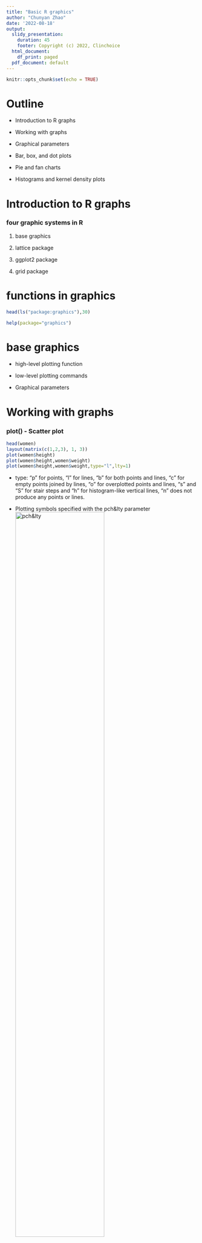 ```yaml
---
title: "Basic R graphics"
author: "Chunyan Zhao"
date: '2022-08-18'
output:
  slidy_presentation:
    duration: 45
    footer: Copyright (c) 2022, Clinchoice
  html_document:
    df_print: paged
  pdf_document: default
---
```


```r
knitr::opts_chunk$set(echo = TRUE)
```

# Outline

-   Introduction to R graphs

-   Working with graphs

-   Graphical parameters

-   Bar, box, and dot plots

-   Pie and fan charts

-   Histograms and kernel density plots

# Introduction to R graphs

### four graphic systems in R

1.  base graphics

2.  lattice package

3.  ggplot2 package

4.  grid package

# functions in graphics

```r
head(ls("package:graphics"),30)
```

```r
help(package="graphics")
```

# base graphics

-   high-level plotting function

-   low-level plotting commands

-   Graphical parameters

# Working with graphs

### plot() - Scatter plot

```r
head(women)
layout(matrix(c(1,2,3), 1, 3))
plot(women$height)
plot(women$height,women$weight)
plot(women$height,women$weight,type="l",lty=1)
```

-   type: "p" for points, "l" for lines, "b" for both points and lines, "c" for empty points joined by lines, "o" for overplotted points and lines, "s" and "S" for stair steps and "h" for histogram-like vertical lines, "n" does not produce any points or lines.

-   Plotting symbols specified with the pch&lty parameter ![pch&lty](png/plot.PNG){width="70%"}

-   cex: Specifies the symbol size. cex is a number indicating the amount by which plotting symbols should be scaled relative to the default. 1 = default, 1.5 is 50% larger, 0.5 is 50% smaller, and so forth.

-   lwd: Specifies the line width. lwd is expressed relative to the default (1 = default). For example, lwd=2 generates a line twice as wide as the default.

# plot() - Bar Plot

```r
head(mtcars)
par(fig=c(0, 0.49, 0, 0.8))
plot(mtcars$cyl)
par(fig=c(0.5, 1, 0, 0.8),new=TRUE)
plot(as.factor(mtcars$cyl))
```

# plot() - Box plots

```r
plot(as.factor(mtcars$cyl),mtcars$mpg)
```

# plot() - ispinogram

```r
plot(as.factor(mtcars$cyl),as.factor(mtcars$am))
```

# plot() - linear regression

```r
fit<-lm(height~weight,data=women)
fit
par(mfrow=c(2,2))
plot(fit)
```

# Save graphs

```r
pdf("mygraph.pdf")
fit<-lm(height~weight,data=women)
fit
par(mfrow=c(2,2))
plot(fit)
dev.off()
```

In addition to pdf(), you can use the functions win.metafile(), png(), jpeg(), bmp(), tiff(), xfig(), and postscript() to save graphs in other formats

# method in plot()

```r
methods(plot)
```

# graphical parameters

## default arguments to par()

```r
par()#current graphical settings
opar <- par(no.readonly=TRUE) #current graphical settings that can be modified
par("col")#current setting of "col"
```

# How to use graphical parameters

Values set in this manner will be in effect for the rest of the session or until they're changed.

```r
par(col="red")
par(col.axis="blue")
par(lty=1,pch=24)
plot(women$height,women$weight,type="b")
```

# Colors

There are several color-related parameters in R.

+-----------+-----------------------------------------------------------------------------------------------------------------------------------------------------------------------------------------------------------------------------------------------+
| Parameter | Description                                                                                                                                                                                                                                   |
+===========+===============================================================================================================================================================================================================================================+
| col       | Default plotting color. Some functions (such as lines and pie) accept a vector of values that are recycled. For example, if col=c("red", "blue") and three lines are plotted, the first line will be red, the second blue, and the third red. |
+-----------+-----------------------------------------------------------------------------------------------------------------------------------------------------------------------------------------------------------------------------------------------+
| col.axis  | Color for axis text.                                                                                                                                                                                                                          |
+-----------+-----------------------------------------------------------------------------------------------------------------------------------------------------------------------------------------------------------------------------------------------+
| col.lab   | Color for axis labels.                                                                                                                                                                                                                        |
+-----------+-----------------------------------------------------------------------------------------------------------------------------------------------------------------------------------------------------------------------------------------------+
| col.main  | Color for titles.                                                                                                                                                                                                                             |
+-----------+-----------------------------------------------------------------------------------------------------------------------------------------------------------------------------------------------------------------------------------------------+
| col.sub   | Color for subtitles.                                                                                                                                                                                                                          |
+-----------+-----------------------------------------------------------------------------------------------------------------------------------------------------------------------------------------------------------------------------------------------+
| fg        | Color for the plot's foreground.                                                                                                                                                                                                              |
+-----------+-----------------------------------------------------------------------------------------------------------------------------------------------------------------------------------------------------------------------------------------------+
| bg        | Color for the plot's background.                                                                                                                                                                                                              |
+-----------+-----------------------------------------------------------------------------------------------------------------------------------------------------------------------------------------------------------------------------------------------+

You can specify colors in R by index, name, hexadecimal, RGB, or HSV. For example, **col=1, col="white", col="#FFFFFF", col=rgb(1,1,1), and col=hsv(0,0,1)** are equivalent ways of specifying the color white. The function rgb() creates colors based on red-green-blue values, whereas hsv() creates colors based on hue-saturation values.

colors(): returns all available color names.

# Text characteristics

-   Parameters specifying text size

    +------------+-------------------------------------------------------------------------------------------------------------------------------------------------------------+
    | Parameter  | Description                                                                                                                                                 |
    +============+=============================================================================================================================================================+
    | cex        | Number indicating the amount by which plotted text should be scaled relative to the default. 1 = default, 1.5 is 50% larger, 0.5 is 50% smaller, and so on. |
    +------------+-------------------------------------------------------------------------------------------------------------------------------------------------------------+
    | cex.axis   | Magnification of axis text relative to cex.                                                                                                                 |
    +------------+-------------------------------------------------------------------------------------------------------------------------------------------------------------+
    | cex.lab    | Magnification of axis labels relative to cex.                                                                                                               |
    +------------+-------------------------------------------------------------------------------------------------------------------------------------------------------------+
    | cex.main   | Magnification of titles relative to cex.                                                                                                                    |
    +------------+-------------------------------------------------------------------------------------------------------------------------------------------------------------+
    | cex.sub    | Magnification of subtitles relative to cex.                                                                                                                 |
    +------------+-------------------------------------------------------------------------------------------------------------------------------------------------------------+

-   Parameters specifying font family, size, and style

    +------------+-------------------------------------------------------------------------------------------------------------------------------------------------------------+
    | Parameter  | Description                                                                                                                                                 |
    +============+=============================================================================================================================================================+
    | font       | Integer specifying the font to use for plotted text. 1 = plain, **2 = bold**, *3 = italic*, ***4 = bold*** italic, and 5=symbol (in Adobe symbol encoding). |
    +------------+-------------------------------------------------------------------------------------------------------------------------------------------------------------+
    | font.axis  | Font for axis text.                                                                                                                                         |
    +------------+-------------------------------------------------------------------------------------------------------------------------------------------------------------+
    | font.lab   | Font for axis labels.                                                                                                                                       |
    +------------+-------------------------------------------------------------------------------------------------------------------------------------------------------------+
    | font.main  | Font for titles.                                                                                                                                            |
    +------------+-------------------------------------------------------------------------------------------------------------------------------------------------------------+
    | font.sub   | Font for subtitles.                                                                                                                                         |
    +------------+-------------------------------------------------------------------------------------------------------------------------------------------------------------+
    | ps         | Font point size (roughly 1/72 inch). The text size = ps\*cex.                                                                                               |
    +------------+-------------------------------------------------------------------------------------------------------------------------------------------------------------+
    | family     | Font family for drawing text. Standard values are serif, sans, and mono.                                                                                    |
    +------------+-------------------------------------------------------------------------------------------------------------------------------------------------------------+

```r
windowsFonts(
A=windowsFont("Arial Black"),
B=windowsFont("Bookman Old Style"),
C=windowsFont("Comic Sans MS")
)
```

# Graph and margin dimensions

+-----------+---------------------------------------------------------------------------------------------------------------------------------------+
| Parameter | Description                                                                                                                           |
+===========+=======================================================================================================================================+
| pin       | Plot dimensions (width, height) in inches.                                                                                            |
+-----------+---------------------------------------------------------------------------------------------------------------------------------------+
| mai       | Numerical vector indicating margin size, where c(bottom, left, top,right) is expressed in inches.                                     |
+-----------+---------------------------------------------------------------------------------------------------------------------------------------+
| mar       | Numerical vector indicating margin size, where c(bottom, left, top, right) is expressed in lines. The default is c(5, 4, 4, 2) + 0.1. |
+-----------+---------------------------------------------------------------------------------------------------------------------------------------+

# Adding text, customized axes, and legends

-   Titles: Use the title() function to add a title and axis labels to a plot.The format is title(main="main title", sub="subtitle", xlab="x-axis label", ylab="y-axis label")

-   Axes: Rather than use R's default axes, you can create custom axes with the axis() function.The format is axis(side, at=, labels=, pos=, lty=, col=, las=, tck=, ...)

-   Reference lines: The abline() function is used to add reference lines to a graph. The format is abline(h=yvalues, v=xvalues)

-   Legend: When more than one set of data or group is incorporated into a graph, a legend can help you to identify what's being represented by each bar, pie slice, or line. A legend can be added (not surprisingly) with the legend() function. The format is legend(location, title, legend, ...)

-   Text annotations: Text can be added to graphs using the text() and mtext() functions. text() places text within the graph, whereas mtext() places text in one of the four margins. The formats are text(location, "text to place", pos, ...), mtext("text to place", side, line=n, ...)

# A simple example

```r
x <- c(1:10)
y <- x
z <- 10/x
par(mar=c(5, 4, 4, 8) + 0.1)
plot(x, y, type="b",pch=21, col="red",yaxt="n", lty=3, ann=FALSE)
lines(x, z, type="b", pch=22, col="blue", lty=2)
axis(2, at=x, labels=x, col.axis="red", las=2)
axis(4, at=z, labels=round(z, digits=2),col.axis="blue", las=2, cex.axis=0.7, tck=-.01)
mtext("y=1/x", side=4, line=3, cex.lab=1, las=2, col="blue")
title("An Example of Creative Axes",
xlab="X values",
ylab="Y=X")
abline(h=5,lty=2, col="green")
legend("top", inset=0.05, title="legend", c("A","B"),lty=c(3, 2), pch=c(21, 22), col=c("red", "blue"),cex=0.8)

```

-   Math annotations: plotmath() can add mathematical symbols and formulas to a graph using TeX-like rules.

# Combining graphs

### 1.mfrow/mfcol

-   mfrow=c(nrows, ncols): create a matrix of nrows × ncols plots that are filled in by row.

-   mfcol=c(nrows, ncols): fill the matrix by columns.

```r
attach(mtcars)
opar <- par(no.readonly=TRUE)
par(mfrow=c(2,2))
plot(wt,mpg, main="Scatterplot of wt vs. mpg")
plot(wt,disp, main="Scatterplot of wt vs. disp")
hist(wt, main="Histogram of wt")
boxplot(wt, main="Boxplot of wt")
par(opar)
detach(mtcars)
```

# 2.layout

-   The layout() function has the form layout(mat), where mat is a matrix object specifying the location of the multiple plots to combine.

```r
attach(mtcars)
layout(matrix(c(1,1,2,3), 2, 2, byrow = TRUE))
hist(wt)
hist(mpg)
hist(disp)
detach(mtcars)
```

Optionally, you can include widths= and heights= options in the layout() function to control the size of each figure more precisely. These options have the following form:

-   widths---A vector of values for the widths of columns

-   heights---A vector of values for the heights of rows

# 3.Fig

```r
opar <- par(no.readonly=TRUE)
par(fig=c(0, 0.8, 0, 0.8))
plot(mtcars$wt, mtcars$mpg,xlab="Miles Per Gallon",ylab="Car Weight")
par(fig=c(0, 0.8, 0.55, 1), new=TRUE)
boxplot(mtcars$wt, horizontal=TRUE, axes=FALSE)
par(fig=c(0.65, 1, 0, 0.8), new=TRUE)
boxplot(mtcars$mpg, axes=FALSE)
mtext("Enhanced Scatterplot", side=3, outer=TRUE,line=-2)
par(opar)
```

![](png/opar.PNG){width="409"}

# Basic graphs

### Bar plots

A bar plot displays the distribution (frequency) of a categorical variable through vertical or horizontal bars. In its simplest form, the format of the barplot() function is

**barplot(*height*)**

where ***height*** is a vector or matrix.

# Simple bar plots

```r
library(vcd)
class(Arthritis$Improved)
counts<-table(Arthritis$Improved)
par(fig=c(0, 0.45, 0, 0.8))
barplot(counts,
main="Simple Bar Plot",
xlab="Improvement", ylab="Frequency") #Simple bar plot
par(fig=c(0.5, 1, 0, 0.8), new=TRUE)
barplot(counts,
main="Horizontal Bar Plot",
xlab="Frequency", ylab="Improvement",
horiz=TRUE) #Horizontal bar plot
```

Creating bar plots with factor variables: If the categorical variable to be plotted is a factor or ordered factor, you can create a vertical bar plot quickly with the **plot()** function. Because Arthritis\$Improved is a factor.

# Stacked and grouped bar plots

If height is a matrix rather than a vector, the resulting graph will be a stacked or grouped bar plot.

```r
library(vcd)
counts <- table(Arthritis$Improved, Arthritis$Treatment)
counts
par(fig=c(0, 0.45, 0, 0.8))
barplot(counts,
main="Stacked Bar Plot",
xlab="Treatment", ylab="Frequency",
col=c("red", "yellow","green"),
legend=rownames(counts))
par(fig=c(0.5, 1, 0, 0.8), new=TRUE)
par(mar=c(5, 4, 5, 2) + 0.1,cex=0.8)
barplot(counts,
main="Grouped Bar Plot",
xlab="Treatment", ylab="Frequency",
col=c("red", "yellow", "green"), beside=TRUE)
legend("top",rownames(counts),col=c("red", "yellow", "green"),pch=15,xpd=TRUE,inset=-0.13,cex=0.8)
```

The par() function allows you to make extensive modifications to the graphs that R produces by default.

# Pie charts

Pie charts are created with the function:

**pie(x, labels)**

where **x is a non-negative numeric vector** indicating the area of each slice and **labels provides a character vector** of slice labels.

```r
layout(matrix(c(1,2,3), 1, 3))
slices <- c(10, 12,4, 16, 8)
lbls <- c("US", "UK", "Australia", "Germany", "France")
pie(slices, labels = lbls,
main="Simple Pie Chart")
pct <- round(slices/sum(slices)*100)
lbls2 <- paste(lbls, " ", pct, "%", sep="")
pie(slices, labels=lbls2, col=rainbow(length(lbls2)),
main="Pie Chart with Percentages")
mytable <- table(state.region)
mytable
lbls3 <- paste(names(mytable), "\n", mytable, sep="")
pie(mytable, labels = lbls3,
main="Pie Chart from a Table\n (with sample sizes)")
```

plotrix package: fan plot, pie chart.

# Histograms

Histograms display the distribution of a continuous variable by dividing the range of scores into a specified number of bins on the x-axis and displaying the frequency of scores in each bin on the y-axis. You can create histograms with the function:

**hist(x)**

where **x is a numeric vector** of values.

```r
par(mfrow=c(2,2))
hist(mtcars$mpg)
hist(mtcars$mpg,
breaks=12,
col="red",
xlab="Miles Per Gallon",
main="Colored histogram with 12 bins")
hist(mtcars$mpg,
freq=FALSE,
breaks=12,
col="red",
xlab="Miles Per Gallon",
main="Histogram, rug plot, density curve")
rug(jitter(mtcars$mpg,amount=0.01))
lines(density(mtcars$mpg), col="blue", lwd=2)
x <- mtcars$mpg
h<-hist(x,
breaks=12,
col="red",
xlab="Miles Per Gallon",
main="Histogram with normal curve and box")
xfit<-seq(min(x), max(x), length=40)
yfit<-dnorm(xfit, mean=mean(x), sd=sd(x))
yfit <- yfit*diff(h$mids[1:2])*length(x)
lines(xfit, yfit, col="blue", lwd=2)
box()
```

# Kernel density plots

Kernel density estimation is a nonparametric method for estimating the probability density function of a random variable.The format for a density plot (that's not being superimposed on another graph) is

**plot(density(x))**

where **x is a numeric vector**.

```r
par(mfrow=c(2,1))
d <- density(mtcars$mpg)
plot(d)
d <- density(mtcars$mpg)
plot(d, main="Kernel Density of Miles Per Gallon")
polygon(d, col="red", border="blue")
rug(mtcars$mpg, col="brown")
```

The sm.density.compare() function in the sm package allows you to superimpose the kernel density plots of two or more groups. The format is

**sm.density.compare(x, factor)**

where **x is a numeric vector** and **factor is a grouping variable**.

# Box plots

Box plots can be created for individual variables or for variables by group. The format is

**boxplot(formula, data=dataframe)**

where **formula is a formula** and **dataframe denotes the data frame (or list) providing the data**.

-   y \~ A, where a separate box plot for numeric variable y is generated for each value of categorical variable A.

-   y \~ A\*B, would produce a box plot of numeric variable y, for each combination of levels in categorical variables A and B.

![](png/boxplot.PNG){width="305"}

# Using parallel box plots to compare groups

```r
par(fig=c(0, 0.45, 0, 0.8))
boxplot(mpg ~ cyl, data=mtcars,
main="Car Mileage Data",
xlab="Number of Cylinders",
ylab="Miles Per Gallon")
par(fig=c(0.5, 1, 0, 0.8), new=TRUE)
boxplot(mpg ~ cyl, data=mtcars,
notch=TRUE,
varwidth=TRUE,
col="red",
main="Car Mileage Data",
xlab="Number of Cylinders",
ylab="Miles Per Gallon")
```

# Box plots for two crossed factors

```r
mtcars$cyl.f <- factor(mtcars$cyl,
levels=c(4,6,8),
labels=c("4","6","8"))
mtcars$am.f <- factor(mtcars$am,
levels=c(0,1),
labels=c("auto", "standard"))
boxplot(mpg ~ am.f *cyl.f,
data=mtcars,
varwidth=TRUE,
col=c("gold","darkgreen"),
main="MPG Distribution by Auto Type",
xlab="Auto Type", ylab="Miles Per Gallon")
```

# Violin plots

The format for the vioplot() function is

**vioplot(x1, x2, ... , names=, col=)**

where **x1, x2, ... represent one or more numeric vectors** to be plotted (one violin plot is produced for each vector). **The names parameter provides a character vector of labels** for the violin plots, and **col is a vector specifying the colors** for each violin plot.

```r
library(vioplot)
x1 <- mtcars$mpg[mtcars$cyl==4]
x2 <- mtcars$mpg[mtcars$cyl==6]
x3 <- mtcars$mpg[mtcars$cyl==8]
vioplot(x1, x2, x3,
names=c("4 cyl", "6 cyl", "8 cyl"),
col="gold")
title("Violin Plots of Miles Per Gallon", ylab="Miles Per Gallon",
xlab="Number of Cylinders")
```

# Dot plots

Dot plots provide a method of plotting a large number of labeled values on a simple horizontal scale. You create them with the dotchart() function, using the format

**dotchart(x, labels=)**

where **x is a numeric vector** and **labels specifies a vector that labels** each point.

### Simple dot plot

```r
dotchart(mtcars$mpg, labels=row.names(mtcars), cex=.7,
main="Gas Mileage for Car Models",
xlab="Miles Per Gallon")
```

# Dot plot grouped, sorted, and colored

```r
x <- mtcars[order(mtcars$mpg),]
x$cyl <- factor(x$cyl)
x$color[x$cyl==4] <- "red"
x$color[x$cyl==6] <- "blue"
x$color[x$cyl==8] <- "darkgreen"
dotchart(x$mpg,
labels = row.names(x),
cex=.7,
groups = x$cyl,
gcolor = "black",
color = x$color,
pch=19,
main = "Gas Mileage for Car Models\ngrouped by cylinder",
xlab = "Miles Per Gallon")
```

# More graphics in R ······

The R Graph Gallery: A collection of charts made with the R programming language.

<http://r-graph-gallery.com/>
